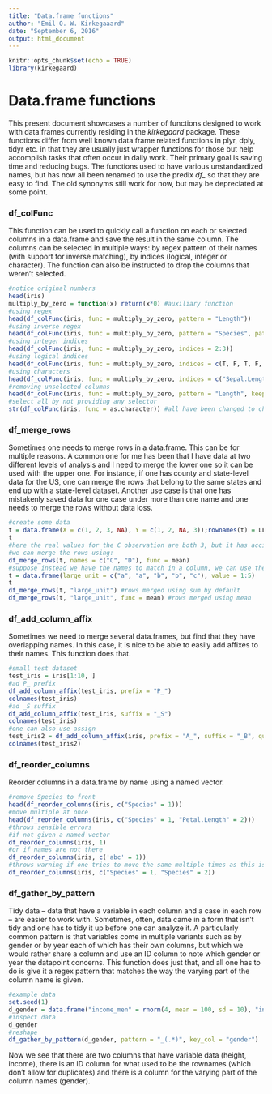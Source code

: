 ```yaml
---
title: "Data.frame functions"
author: "Emil O. W. Kirkegaaard"
date: "September 6, 2016"
output: html_document
---
```


```r
knitr::opts_chunk$set(echo = TRUE)
library(kirkegaard)
```

# Data.frame functions
This present document showcases a number of functions designed to work with data.frames currently residing in the *kirkegaard* package. These functions differ from well known data.frame related functions in plyr, dply, tidyr etc. in that they are usually just wrapper functions for those but help accomplish tasks that often occur in daily work. Their primary goal is saving time and reducing bugs. The functions used to have various unstandardized names, but has now all been renamed to use the predix *df_* so that they are easy to find. The old synonyms still work for now, but may be depreciated at some point.

### df_colFunc
This function can be used to quickly call a function on each or selected columns in a data.frame and save the result in the same column. The columns can be selected in multiple ways: by regex pattern of their names (with support for inverse matching), by indices (logical, integer or character). The function can also be instructed to drop the columns that weren't selected.

```r
#notice original numbers
head(iris)
multiply_by_zero = function(x) return(x*0) #auxiliary function
#using regex
head(df_colFunc(iris, func = multiply_by_zero, pattern = "Length"))
#using inverse regex
head(df_colFunc(iris, func = multiply_by_zero, pattern = "Species", pattern_inverse = T))
#using integer indices
head(df_colFunc(iris, func = multiply_by_zero, indices = 2:3))
#using logical indices
head(df_colFunc(iris, func = multiply_by_zero, indices = c(T, F, T, F, F)))
#using characters
head(df_colFunc(iris, func = multiply_by_zero, indices = c("Sepal.Length", "Petal.Width")))
#removing unselected columns
head(df_colFunc(iris, func = multiply_by_zero, pattern = "Length", keep_unselected = F))
#select all by not providing any selector
str(df_colFunc(iris, func = as.character)) #all have been changed to chr
```

### df_merge_rows
Sometimes one needs to merge rows in a data.frame. This can be for multiple reasons. A common one for me has been that I have data at two different levels of analysis and I need to merge the lower one so it can be used with the upper one. For instance, if one has county and state-level data for the US, one can merge the rows that belong to the same states and end up with a state-level dataset. Another use case is that one has mistakenly saved data for one case under more than one name and one needs to merge the rows without data loss.

```r
#create some data
t = data.frame(X = c(1, 2, 3, NA), Y = c(1, 2, NA, 3));rownames(t) = LETTERS[1:4]
t
#here the real values for the C observation are both 3, but it has accidentally been called "D".
#we can merge the rows using:
df_merge_rows(t, names = c("C", "D"), func = mean)
#suppose instead we have the names to match in a column, we can use the key parameter.
t = data.frame(large_unit = c("a", "a", "b", "b", "c"), value = 1:5)
t
df_merge_rows(t, "large_unit") #rows merged using sum by default
df_merge_rows(t, "large_unit", func = mean) #rows merged using mean
```

### df_add_column_affix
Sometimes we need to merge several data.frames, but find that they have overlapping names. In this case, it is nice to be able to easily add affixes to their names. This function does that.

```r
#small test dataset
test_iris = iris[1:10, ]
#ad P_ prefix
df_add_column_affix(test_iris, prefix = "P_") 
colnames(test_iris)
#ad _S suffix
df_add_column_affix(test_iris, suffix = "_S") 
colnames(test_iris)
#one can also use assign
test_iris2 = df_add_column_affix(iris, prefix = "A_", suffix = "_B", quick_assign = F)
colnames(test_iris2)
```

### df_reorder_columns
Reorder columns in a data.frame by name using a named vector.

```r
#remove Species to front
head(df_reorder_columns(iris, c("Species" = 1)))
#move multiple at once
head(df_reorder_columns(iris, c("Species" = 1, "Petal.Length" = 2)))
#throws sensible errors
#if not given a named vector
df_reorder_columns(iris, 1)
#or if names are not there
df_reorder_columns(iris, c('abc' = 1))
#throws warning if one tries to move the same multiple times as this is probably not intended
df_reorder_columns(iris, c("Species" = 1, "Species" = 2))
```

### df_gather_by_pattern
Tidy data -- data that have a variable in each column and a case in each row -- are easier to work with. Sometimes, often, data came in a form that isn't tidy and one has to tidy it up before one can analyze it. A particularly common pattern is that variables come in multiple variants such as by gender or by year each of which has their own columns, but which we would rather share a column and use an ID column to note which gender or year the datapoint concerns. This function does just that, and all one has to do is give it a regex pattern that matches the way the varying part of the column name is given.

```r
#example data
set.seed(1)
d_gender = data.frame("income_men" = rnorm(4, mean = 100, sd = 10), "income_women" = rnorm(4, mean = 80, sd = 10), height_men = rnorm(4, mean = 180, sd = 7), height_women = rnorm(4, mean = 167, sd = 6));rownames(d_gender) = LETTERS[1:4]
#inspect data
d_gender
#reshape
df_gather_by_pattern(d_gender, pattern = "_(.*)", key_col = "gender")
```

Now we see that there are two columns that have variable data (height, income), there is an ID column for what used to be the rownames (which don't allow for duplicates) and there is a column for the varying part of the column names (gender).
